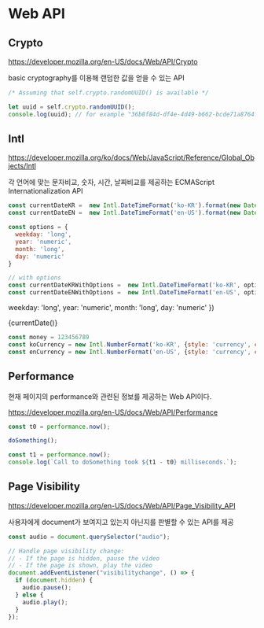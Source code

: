 # Web API

## Crypto

https://developer.mozilla.org/en-US/docs/Web/API/Crypto

basic cryptography를 이용해 랜덤한 값을 얻을 수 있는 API

```js
/* Assuming that self.crypto.randomUUID() is available */

let uuid = self.crypto.randomUUID();
console.log(uuid); // for example "36b8f84d-df4e-4d49-b662-bcde71a8764f"
```

## Intl

https://developer.mozilla.org/ko/docs/Web/JavaScript/Reference/Global_Objects/Intl

각 언어에 맞는 문자비교, 숫자, 시간, 날짜비교를 제공하는 ECMAScript Internationalization API

```js
const currentDateKR =  new Intl.DateTimeFormat('ko-KR').format(new Date()) // 2023.2.16
const currentDateEN =  new Intl.DateTimeFormat('en-US').format(new Date()) // 2/16/2023

const options = {
  weekday: 'long',
  year: 'numeric',
  month: 'long',
  day: 'numeric'
}

// with options
const currentDateKRWithOptions =  new Intl.DateTimeFormat('ko-KR', options).format(new Date()) // 2023년 2월 16일 목요일
const currentDateENWithOptions =  new Intl.DateTimeFormat('en-US', options).format(new Date()) // Thursday, February 16, 2023
```

  weekday: 'long',
  year: 'numeric',
  month: 'long',
  day: 'numeric'
})


<p>{currentDate()}</p>

```js
const money = 123456789
const koCurrency = new Intl.NumberFormat('ko-KR', {style: 'currency', currency: 'KRW'}).format(money) // '₩123,456,789'
const enCurrency = new Intl.NumberFormat('en-US', {style: 'currency', currency: 'USD'}).format(money) // '$123,456,789.00'
```

## Performance

현재 페이지의 performance와 관련된 정보를 제공하는 Web API이다.

https://developer.mozilla.org/en-US/docs/Web/API/Performance


```js
const t0 = performance.now();

doSomething();

const t1 = performance.now();
console.log(`Call to doSomething took ${t1 - t0} milliseconds.`);
```

## Page Visibility

https://developer.mozilla.org/en-US/docs/Web/API/Page_Visibility_API

사용자에게 document가 보여지고 있는지 아닌지를 판별할 수 있는 API를 제공

```js
const audio = document.querySelector("audio");

// Handle page visibility change:
// - If the page is hidden, pause the video
// - If the page is shown, play the video
document.addEventListener("visibilitychange", () => {
  if (document.hidden) {
    audio.pause();
  } else {
    audio.play();
  }
});

```
